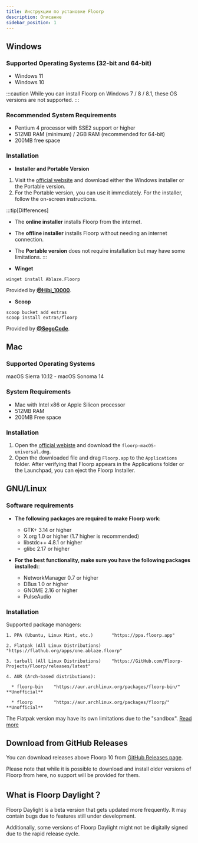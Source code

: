 ```yaml
---
title: Инструкции по установке Floorp
description: Описание
sidebar_position: 1
---
```



## Windows

### Supported Operating Systems (32-bit and 64-bit)

- Windows 11
- Windows 10

:::caution
While you can install Floorp on Windows 7 / 8 / 8.1, these OS versions are not supported.
:::

### Recommended System Requirements

- Pentium 4 processor with SSE2 support or higher
- 512MB RAM (minimum) / 2GB RAM (recommended for 64-bit)
- 200MB free space

### Installation

- **Installer and Portable Version**

1. Visit the [official website](https://floorp.app/en/download) and download either the Windows installer or the Portable version.
2. For the Portable version, you can use it immediately. For the installer, follow the on-screen instructions.

:::tip[Differences]
- The **online installer** installs Floorp from the internet.
- The **offline installer** installs Floorp without needing an internet connection.
- The **Portable version** does not require installation but may have some limitations.
:::

- **Winget**

```shell
winget install Ablaze.Floorp
  ```
Provided by **[@Hibi_10000](https://github.com/Hibi-10000)**.
- **Scoop**
```shell
scoop bucket add extras
scoop install extras/floorp
  ```
Provided by **[@SegoCode](https://github.com/SegoCode)**.

## Mac

### Supported Operating Systems
macOS Sierra 10.12 - macOS Sonoma 14

### System Requirements

- Mac with Intel x86 or Apple Silicon processor
- 512MB RAM
- 200MB Free space

### Installation

1. Open the [official webiste](https://floorp.app/ja/download) and download the `floorp-macOS-universal.dmg`.
2. Open the downloaded file and drag `Floorp.app` to the `Applications` folder.
After verifying that Floorp appears in the Applications folder or the Launchpad, you can eject the Floorp Installer.

## GNU/Linux

### Software requirements

- **The following packages are required to make Floorp work**:

  - GTK+ 3.14 or higher
  - X.org 1.0 or higher (1.7 higher is recommended)
  - libstdc++ 4.8.1 or higher
  - glibc 2.17 or higher

- **For the best functionality, make sure you have the following packages installed:**:

  - NetworkManager 0.7 or higher
  - DBus 1.0 or higher
  - GNOME 2.16 or higher
  - PulseAudio

### Installation

Supported package managers:
```text
1. PPA (Ubuntu, Linux Mint, etc.)       "https://ppa.floorp.app"

2. Flatpak (All Linux Distributions)    "https://flathub.org/apps/one.ablaze.floorp"

3. tarball (All Linux Distributions)    "https://GitHub.com/Floorp-Projects/Floorp/releases/latest"

4. AUR (Arch-based distributions):

  * floorp-bin    "https://aur.archlinux.org/packages/floorp-bin/" **Unofficial**

  * floorp        "https://aur.archlinux.org/packages/floorp/" **Unofficial**
```

The Flatpak version may have its own limitations due to the "sandbox". [Read more](/docs/issue-tracker/flatpak)

## Download from GitHub Releases

You can download releases above Floorp 10 from [GitHub Releases page](https://github.com/Floorp-Projects/Floorp/releases).

Please note that while it is possible to download and install older versions of Floorp from here, no support will be provided for them.

## What is Floorp Daylight？

Floorp Daylight is a beta version that gets updated more frequently. It may contain bugs due to features still under development.

Additionally, some versions of Floorp Daylight might not be digitally signed due to the rapid release cycle.

<Support />